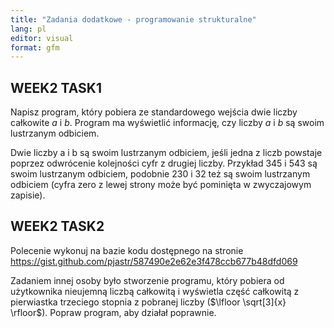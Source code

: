 ```yaml
---
title: "Zadania dodatkowe - programowanie strukturalne"
lang: pl
editor: visual
format: gfm
---
```


## WEEK2 TASK1

Napisz program, który pobiera ze standardowego wejścia dwie liczby całkowite $a$ i $b$. Program ma wyświetlić informację, czy liczby $a$ i $b$ są swoim lustrzanym odbiciem.

Dwie liczby a i b są swoim lustrzanym odbiciem, jeśli jedna z liczb powstaje poprzez odwrócenie kolejności cyfr z drugiej liczby. Przykład 345 i 543 są swoim lustrzanym odbiciem, podobnie 230 i 32 też są swoim lustrzanym odbiciem (cyfra zero z lewej strony może być pominięta w zwyczajowym zapisie).

## WEEK2 TASK2

Polecenie wykonuj na bazie kodu dostępnego na stronie <https://gist.github.com/pjastr/587490e2e62e3f478ccb677b48dfd069>

Zadaniem innej osoby było stworzenie programu, który pobiera od użytkownika nieujemną liczbą całkowitą i wyświetla część całkowitą z pierwiastka trzeciego stopnia z pobranej liczby ($\lfloor \sqrt[3]{x} \rfloor$). Popraw program, aby działał poprawnie.
